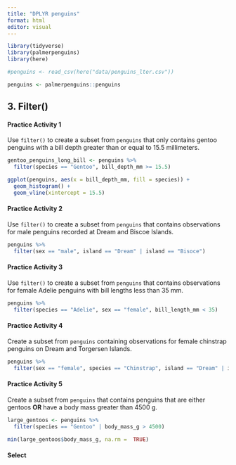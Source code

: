 ```yaml
---
title: "DPLYR penguins"
format: html
editor: visual
---
```


```r
library(tidyverse)
library(palmerpenguins)
library(here)
```

```r
#penguins <- read_csv(here("data/penguins_lter.csv"))
```

```r
penguins <- palmerpenguins::penguins
```

## 3. Filter()

#### **Practice Activity 1**

Use `filter()` to create a subset from `penguins` that only contains gentoo penguins with a bill depth greater than or equal to 15.5 millimeters.

```r
gentoo_penguins_long_bill <- penguins %>% 
  filter(species == "Gentoo", bill_depth_mm >= 15.5)
```

```r
ggplot(penguins, aes(x = bill_depth_mm, fill = species)) +
  geom_histogram() +
  geom_vline(xintercept = 15.5)
```

#### **Practice Activity 2**

Use `filter()` to create a subset from `penguins` that contains observations for male penguins recorded at Dream and Biscoe Islands.

```r
penguins %>% 
  filter(sex == "male", island == "Dream" | island == "Bisoce")
```

#### **Practice Activity 3**

Use `filter()` to create a subset from `penguins` that contains observations for female Adelie penguins with bill lengths less than 35 mm.

```r
penguins %>% 
  filter(species == "Adelie", sex == "female", bill_length_mm < 35)
```

#### **Practice Activity 4**

Create a subset from `penguins` containing observations for female chinstrap penguins on Dream and Torgersen Islands.

```r
penguins %>% 
  filter(sex == "female", species == "Chinstrap", island == "Dream" | island == "Torgersen") 
```

#### **Practice Activity 5**

Create a subset from `penguins` that contains penguins that are either gentoos **OR** have a body mass greater than 4500 g.

```r
large_gentoos <- penguins %>% 
  filter(species == "Gentoo" | body_mass_g > 4500)
```

```r
min(large_gentoos$body_mass_g, na.rm =  TRUE)
```

#### Select
